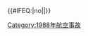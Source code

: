 {{航空事故
| year = 1988
| col1 = 
* 1月2日：[[神鷹航空3782號班機空難|神鷹航空3782號班機]]
* 1月18日：'''[[中国西南航空4146号班机空难|中國西南航空4146號班機]]'''
* 2月8日：[[紐倫堡航空108號班機空難|紐倫堡航空108號班機]]
* 2月19日：[[弗吉尼亞航空3378號班機空難|弗吉尼亞航空3378號班機]]
* 3月4日：[[TAT歐洲航空230號班機空難|TAT歐洲航空230號班機]] 
* 3月8日：[[蘇聯民航3739號班機劫機事件|蘇聯民航3739號班機]]
* 3月17日：'''[[哥倫比亞航空410號班機空難|哥倫比亞航空410號班機]]'''
* 4月5-20日：[[科威特航空422號班機劫機事件|科威特航空422號班機]]
* 4月28日：[[阿羅哈航空243號班機事故|阿羅哈航空243號班機]]
| col2 = 
* 5月6日：[[維德勒航空710號班機空難|維德勒航空710號班機]]
* 5月24日：[[中美洲航空110號班機事故|中美洲航空110號班機]]
* 6月12日：[[阿根廷南方航空46號班機空難|阿根廷南方航空46號班機]]
* 6月26日：[[法國航空296號班機空難|法國航空296號班機]]
* 7月3日：'''[[伊朗航空655號班機空難|伊朗航空655號班機]]†'''
* 7月11日：[[中國新疆航空9501號班機事故|中國新疆航空9501號班機]]
* 7月13日：[[1988年S-61N直升機墜毀事件|S-61N直升機事故]]
* 8月28日：'''[[拉姆施泰因航展事故]]'''
* 8月31日：[[中國民航301號班機空難|中國民航301號班機]]
| col3 =
* 8月31日：[[達美航空1141號班機空難|達美航空1141號班機]] 
* 9月9日：'''[[越南國家航空831號班機空難|越南國家航空831號班機]]'''
* 9月15日：[[埃塞俄比亞航空604號班機空難|埃塞俄比亞航空604號班機]]
* 10月7日：[[山西航空4218号班机空难|山西航空4218号班机]]
* 10月17日：[[烏干達航空775號班機空難|烏干達航空775號班機]]
* 10月19日：'''[[印度人航空113號班機空難|印度人航空113號班機]]'''
* 11月2日：[[LOT波蘭航空703號班機空難|LOT波蘭航空703號班機]]
* 12月8日：[[1988年雷姆沙伊德A-10墜毀事件|雷姆沙伊德A-10墜機]]
* 12月21日：'''[[洛克比空難|泛美航空103號班機]]'''
}}<includeonly>{{#IFEQ:{{{cat}}}|no||[[Category:1988年航空事故]]}}</includeonly><noinclude>{{Documentation}}</noinclude>